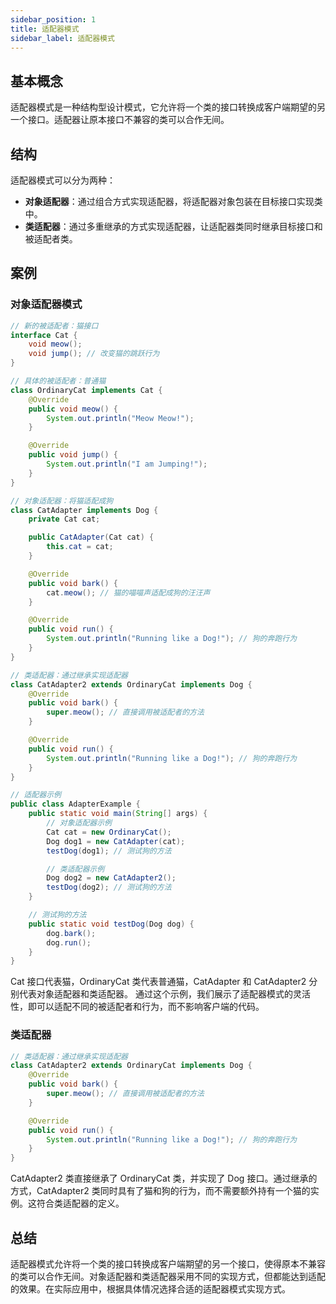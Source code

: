 ```yaml
---
sidebar_position: 1
title: 适配器模式
sidebar_label: 适配器模式
---
```


## 基本概念

适配器模式是一种结构型设计模式，它允许将一个类的接口转换成客户端期望的另一个接口。适配器让原本接口不兼容的类可以合作无间。

## 结构

适配器模式可以分为两种：

- **对象适配器**：通过组合方式实现适配器，将适配器对象包装在目标接口实现类中。
- **类适配器**：通过多重继承的方式实现适配器，让适配器类同时继承目标接口和被适配者类。

## 案例

### 对象适配器模式
```java
// 新的被适配者：猫接口
interface Cat {
    void meow();
    void jump(); // 改变猫的跳跃行为
}

// 具体的被适配者：普通猫
class OrdinaryCat implements Cat {
    @Override
    public void meow() {
        System.out.println("Meow Meow!");
    }

    @Override
    public void jump() {
        System.out.println("I am Jumping!");
    }
}

// 对象适配器：将猫适配成狗
class CatAdapter implements Dog {
    private Cat cat;

    public CatAdapter(Cat cat) {
        this.cat = cat;
    }

    @Override
    public void bark() {
        cat.meow(); // 猫的喵喵声适配成狗的汪汪声
    }

    @Override
    public void run() {
        System.out.println("Running like a Dog!"); // 狗的奔跑行为
    }
}

// 类适配器：通过继承实现适配器
class CatAdapter2 extends OrdinaryCat implements Dog {
    @Override
    public void bark() {
        super.meow(); // 直接调用被适配者的方法
    }

    @Override
    public void run() {
        System.out.println("Running like a Dog!"); // 狗的奔跑行为
    }
}

// 适配器示例
public class AdapterExample {
    public static void main(String[] args) {
        // 对象适配器示例
        Cat cat = new OrdinaryCat();
        Dog dog1 = new CatAdapter(cat);
        testDog(dog1); // 测试狗的方法

        // 类适配器示例
        Dog dog2 = new CatAdapter2();
        testDog(dog2); // 测试狗的方法
    }

    // 测试狗的方法
    public static void testDog(Dog dog) {
        dog.bark();
        dog.run();
    }
}
```
Cat 接口代表猫，OrdinaryCat 类代表普通猫，CatAdapter 和 CatAdapter2 分别代表对象适配器和类适配器。
通过这个示例，我们展示了适配器模式的灵活性，即可以适配不同的被适配者和行为，而不影响客户端的代码。

### 类适配器
```java
// 类适配器：通过继承实现适配器
class CatAdapter2 extends OrdinaryCat implements Dog {
    @Override
    public void bark() {
        super.meow(); // 直接调用被适配者的方法
    }

    @Override
    public void run() {
        System.out.println("Running like a Dog!"); // 狗的奔跑行为
    }
}
```
CatAdapter2 类直接继承了 OrdinaryCat 类，并实现了 Dog 接口。通过继承的方式，CatAdapter2 类同时具有了猫和狗的行为，而不需要额外持有一个猫的实例。这符合类适配器的定义。

## 总结
适配器模式允许将一个类的接口转换成客户端期望的另一个接口，使得原本不兼容的类可以合作无间。对象适配器和类适配器采用不同的实现方式，但都能达到适配的效果。在实际应用中，根据具体情况选择合适的适配器模式实现方式。